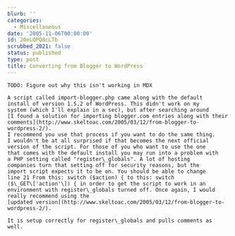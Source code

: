 ```yaml
---
blurb: ''
categories:
  - Miscellaneous
date: '2005-11-06T00:00:00'
id: 20eLQPQ8cLTb
scrubbed_2021: false
status: published
type: post
title: Converting from Blogger to WordPress
---
```


```
TODO: Figure out why this isn't working in MDX

A script called import-blogger.php came along with the default
install of version 1.5.2 of WordPress. This didn't work on my
system (which I'll explain in a sec), but after searching around
[I found a solution for importing blogger.com entries along with their comments](http://www.skeltoac.com/2005/03/12/from-blogger-to-wordpress-2/).
I recommend you use that process if you want to do the same thing.
I wouldn't be at all surprised if that becomes the next official
version of the script. For those of you who want to use the one
that comes with the default install you may run into a problem with
a PHP setting called "register\_globals". A lot of hosting
companies turn that setting off for security reasons, but the
import script expects it to be on. You should be able to change
line 21 From this: switch ($action) { to this: switch
($\_GET\['action'\]) { in order to get the script to work in an
environment with register\_globals turned off. Once again, I would
really recommend using the
[updated version](http://www.skeltoac.com/2005/03/12/from-blogger-to-wordpress-2/).

It is setup correctly for register\_globals and pulls comments as
well.
```
